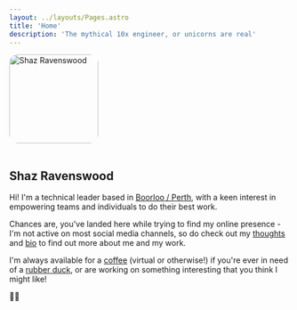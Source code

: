 ```yaml
---
layout: ../layouts/Pages.astro
title: 'Home'
description: 'The mythical 10x engineer, or unicorns are real'
---
```



<Image src={shaz} alt="Shaz Ravenswood" style="border-radius:1rem;width:10rem;margin-bottom: 1rem" />

## Shaz Ravenswood
Hi! I'm a technical leader based in <a href="https://visitperth.com/" target="_blank">Boorloo /  Perth</a>, with a keen interest in empowering teams and individuals to do their best work.

Chances are, you've landed here while trying to find my online presence - I'm not active on most social media channels, so do check out my <a href="/thoughts">thoughts</a> and <a href="/bio">bio</a> to find out more about me and my work.

I'm always available for a <a href="https://calendly.com/shaz-r" target="_blank">coffee</a> (virtual or otherwise!) if you're ever in need of a <a href="https://en.wikipedia.org/wiki/Rubber_duck_debugging" target="_blank">rubber duck</a>, or are working on something interesting that you think I might like!

🚀🌈
